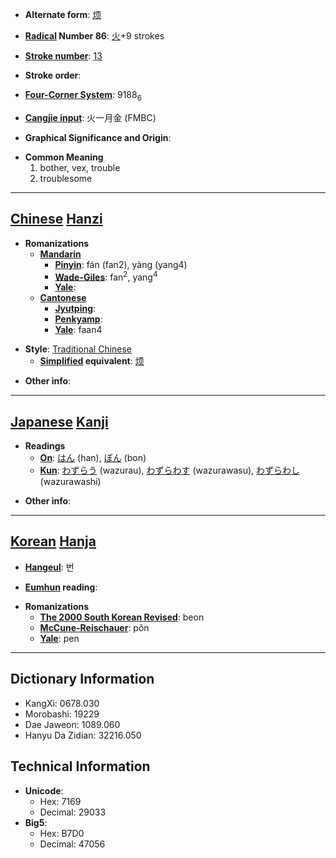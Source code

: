 * '''Alternate form''': [[烦]]

* '''[[Wiktionary:Chinese radical index| Radical]] Number 86''': [[Wiktionary:Chinese radical index 火|火]]+9 strokes

* '''[[Wiktionary:Chinese total strokes index|Stroke number]]''': [[Wiktionary:Chinese total strokes index 13|13]]

* '''Stroke order''': 

* '''[[Wiktionary:Chinese four corner index|Four-Corner System]]''': 9188<sub>6</sub>

* '''[[Wiktionary:Chinese Cangjie index|Cangjie input]]''': 火一月金 (FMBC)

* '''Graphical Significance and Origin''': 

* '''Common Meaning'''
*#bother, vex, trouble
*# troublesome


----

== [[Chinese]] [[Hanzi]] ==

* '''Romanizations'''
** '''[[Mandarin]]'''
*** '''[[Pinyin]]''': fán (fan2), yàng (yang4)
*** '''[[Wade-Giles]]''': fan<sup>2</sup>, yang<sup>4</sup>
*** '''[[Yale]]''': 
** '''[[Cantonese]]'''
*** '''[[Jyutping]]''':
*** '''[[Penkyamp]]''': 
*** '''[[Yale]]''': faan4

* '''Style''': [[Traditional Chinese]] 
** '''[[Simplified Chinese|Simplified]] equivalent''': [[烦]]

* '''Other info''': 

----

== [[Japanese]] [[Kanji]] ==

* '''Readings'''
** '''[[On]]''': [[はん]] (han), [[ぼん]] (bon)
** '''[[Kun]]''': [[わずらう]] (wazurau), [[わずらわす]] (wazurawasu), [[わずらわし]] (wazurawashi)

* '''Other info''':  

----

== [[Korean]] [[Hanja]] ==

* '''[[Hangeul]]''': 번

* '''[[Eumhun]] reading''': 

* '''Romanizations'''
** '''[[The 2000 South Korean Revised Romanization|The 2000 South Korean Revised]]''': beon
** '''[[McCune-Reischauer]]''': pŏn
** '''[[Yale]]''': pen

----

== Dictionary Information ==

* KangXi: 0678.030
* Morobashi: 19229
* Dae Jaweon: 1089.060
* Hanyu Da Zidian: 32216.050

== Technical Information ==

* '''Unicode''':
** Hex: 7169
** Decimal: 29033
* '''Big5''':
** Hex: B7D0
** Decimal: 47056